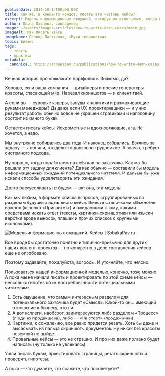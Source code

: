 ```yaml
---
publishDate: 2014-10-14T00:00:00Z
title: Как же, в конце-то концов, писать эти чертовы кейсы?
excerpt: Модель информационных ожиданий, которую мы используем, когда пишем кейсы.
author: Ольга Павлова, совладелец
image: ~/assets/images/articles/how-to-write-damn-cases/main.jpg
imageAlt: Как писать кейсы
imageName: Леонид Пастернак, «Муки творчества»
topic: Бизнес
tags:
  - тексты
  - практика
metadata:
  canonical: https://sobakapav.ru/publications/how-to-write-damn-cases
---
```



Вечная история про «покажите портфолио». Знакомо, да?

Хорошо, если ваша компания — дизайнеры и прочие генераторы красоты, спасающей мир. Нарезал скриншотов — и клиент твой.

А если вы — суровые кодеры, зануды-аналитики и размахивающие руками менеджеры? Да даже если UX-проектировщики — и у них результат работы обычно вовсе не украшен стразиками и наполовину состоит из «много букв».

Остается писать кейсы. Искрометные и вдохновляющие, ага. Не хочется, а надо.

[Мы](https://sobakapav.ru/portfolio) внутренне собирались два года. И наконец собрались. Взялись за задачу — и поняли, что дело-то довольно трудоемкое. А значит, требует системного подхода.

Ну хорошо, тогда поработаем на себя как на заказчика. Как мы бы решали эту задачу для клиента? Да как обычно — составили бы модель информационных ожиданий потенциального читателя. И дальше бы уже искали способы удовлетворить эти ожидания.

Долго рассусоливать не будем — вот она, эта модель.

Как мы любим, в формате списка вопросов, сгруппированных по разделам будущего идеального кейса. Вместе с галочками «Важно/не важно» (колонка «Приоритет») и ожиданиями к тому, какими средствами искать ответ (тексты, картинки-скриншотики или изыски верстки вроде выносок, плашек и прочих списков с крупными иконочками).

![Модель информационных ожиданий. Кейсы | SobakaPav.ru](~/assets/images/articles/how-to-write-damn-cases/1.png)

Все вроде бы достаточно понятно и типично-привычно для других наших контент-проектов — но конкретно в деле составления кейсов еще не опробовано.

Поэтому задавайте, пожалуйста, вопросы. И уточняйте, что неясно.


Пользоваться нашей информационной моделью, конечно, тоже можно.
А пока мы не начали писать и проектировать по этой схеме кейсы — несколько гипотез об их востребованности потенциальными читателями.

1. Есть ощущение, что самым интересным разделом для потенциального заказчика будет «Смысл». Какой-то он… имеющий отношение к бизнесу, что ли.
2. А вот коллеги, наоборот, заинтересуются либо разделом «Процесс» (люди из продакшена), либо — «На старт» (продажники).
3. Картинки, к сожалению, все равно придется резать. Хоть бы даже и высасывать из пальца скриншоты документов. Ну никак без красоты неземной не выйдет.
4. Провальные кейсы — это не страшно. И про них даже полезно будет написать (ну только не увлекаясь).

Ушли писать буквы, проектировать страницы, резать скриншоты и проверять гипотезы.

А пока — что думаете, что скажете, что посоветуете?

